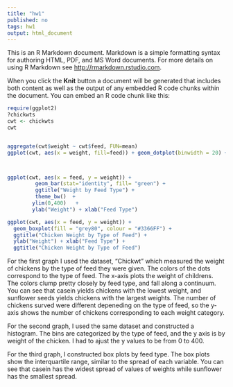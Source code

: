 ```yaml
---
title: "hw1"
published: no
tags: hw1
output: html_document
---
```


This is an R Markdown document. Markdown is a simple formatting syntax for authoring HTML, PDF, and MS Word documents. For more details on using R Markdown see <http://rmarkdown.rstudio.com>.

When you click the **Knit** button a document will be generated that includes both content as well as the output of any embedded R code chunks within the document. You can embed an R code chunk like this:




```r


require(ggplot2)
?chickwts
cwt <- chickwts
cwt


aggregate(cwt$weight ~ cwt$feed, FUN=mean)
ggplot(cwt, aes(x = weight, fill=feed)) + geom_dotplot(binwidth = 20) + ylab("Count") + xlab("Weight") + ggtitle("Chicken Weight by Type of Feed")



ggplot(cwt, aes(x = feed, y = weight)) +
         geom_bar(stat="identity", fill= "green") + 
         ggtitle("Weight by Feed Type") +
         theme_bw()  +
        ylim(0,400)   +
        ylab("Weight") + xlab("Feed Type")

ggplot(cwt, aes(x = feed, y = weight)) +
  geom_boxplot(fill = "grey80", colour = "#3366FF") +
  ggtitle("Chicken Weight by Type of Feed") +
  ylab("Weight") + xlab("Feed Type") +
  ggtitle("Chicken Weight by Type of Feed")

```


For the first graph I used the dataset, "Chickwt" which measured the weight of chickens by the type of feed
they were given. The colors of the dots correspond to the type of feed. The x-axis plots the weight of childrens. The colors clump pretty closely by feed type, and fall along a continuum. You can see that casein yields chickens with the lowest weight, and sunflower seeds yields chickens with the largest weights. The number of chickens surved were different depeneding on the type of feed, so the y-axis
shows the number of chickens corresponding to each weight category. 

For the second graph, I used the same dataset and constructed a histogram. The bins are categorized by the type of feed, and the y axis is by weight of the chicken. I had to ajust the y values to be from 0 to 400. 

For the third graph, I constructed box plots by feed type. The box plots show the interquartile range, similar to the spread of each variable. You can see that casein has the widest spread of values of weights while sunflower has the smallest spread. 


